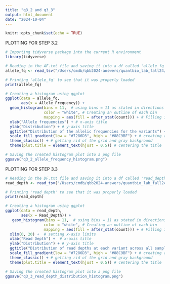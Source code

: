 ```yaml
---
title: "q3_2 and q3_3"
output: html_document
date: "2024-10-04"
---
```


```r
knitr::opts_chunk$set(echo = TRUE)
```


PLOTTING FOR STEP 3.2

```r

# Importing tidyverse package into the current R environment 
library(tidyverse)

# Reading in the AF.txt file and saving it into a df called 'allele_fq'
allele_fq <- read_tsv("/Users/cmdb/qbb2024-answers/quantbio_lab_fall24/week3_09272024/week3_data/AF.txt")

# Printing 'allele_fq' to see that it was properly loaded 
print(allele_fq)

```


```r

# Creating a histogram using ggplot 
ggplot(data = allele_fq, 
       aes(x = Allele_Frequency)) +
  geom_histogram(bins = 11,  # using bins = 11 as stated in directions 
                 color = "white", # Creating an outline of each bin
                 mapping = aes(fill = after_stat(count))) + # Filling in each mapping bin count to better see each distirbution bar 
  xlab("Allele frequencies") + # x-axis title 
  ylab("Distribution") + # y-axis title 
  ggtitle("Distribution of the allelic frequencies for the variants") + # main graph title 
  scale_fill_gradient(low = "#7286D3", high = "#88C9BF") + # creating a manual scale gradient using pastel colors to see the count distribution 
  theme_classic() + # getting rid of the grid and gray background 
  theme(plot.title = element_text(hjust = 0.5)) # centering the title 

# Saving the created histogram plot into a png file 
ggsave("q3_2_allele_frequency_histogram.png")

```

PLOTTING FOR STEP 3.3


```r

# Reading in the DF.txt file and saving it into a df called 'read_depth'
read_depth <- read_tsv("/Users/cmdb/qbb2024-answers/quantbio_lab_fall24/week3_09272024/week3_data/DP.txt")

# Printing 'read_depth' to see that it was properly loaded 
print(read_depth)

```

```r

# Creating a histogram using ggplot 
ggplot(data = read_depth, 
       aes(x = Read_Depth)) +
   geom_histogram(bins = 11,  # using bins = 11 as stated in directions 
                 color = "white", # Creating an outline of each bin
                 mapping = aes(fill = after_stat(count))) + # Filling in each mapping bin count to better see each distirbution bar 
  xlim(0, 20) +  # setting x-axis limits
  xlab("Read Depth") +  # x-axis title 
  ylab("Distribution") + # y-axis title
  ggtitle("Distribution of read depths at each variant across all samples") + # main graph title 
  scale_fill_gradient(low = "#7286D3", high = "#88C9BF") + # creating a manual scale gradient using pastel colors to see the count distribution 
  theme_classic() + # getting rid of the grid and gray background 
  theme(plot.title = element_text(hjust = 0.5)) # centering the title 

# Saving the created histogram plot into a png file 
ggsave("q3_3_read_depth_distribution_histogram.png")

```



